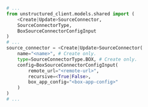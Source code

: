 ```python Python SDK
# ...
from unstructured_client.models.shared import (
    <Create|Update>SourceConnector,
    SourceConnectorType,
    BoxSourceConnectorConfigInput
)
# ...
source_connector = <Create|Update>SourceConnector(
    name="<name>", # Create only.
    type=SourceConnectorType.BOX, # Create only.
    config=BoxSourceConnectorConfigInput(
        remote_url="<remote-url>",
        recursive=<True|False>,
        box_app_config="<box-app-config>"
    )
)
# ...
```